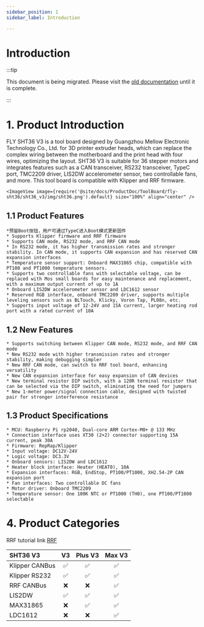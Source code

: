 ```yaml
---
sidebar_position: 1
sidebar_label: Introduction

---
```




# Introduction

:::tip

This document is being migrated. Please visit the [old documentation](https://mellow.klipper.cn/#/) until it is complete.

:::
# 1. Product Introduction

FLY SHT36 V3 is a tool board designed by Guangzhou Mellow Electronic Technology Co., Ltd. for 3D printer extruder heads, which can replace the complex wiring between the motherboard and the print head with four wires, optimizing the layout. SHT36 V3 is suitable for 36 stepper motors and integrates features such as a CAN transceiver, RS232 transceiver, TypeC port, TMC2209 driver, LIS2DW accelerometer sensor, two controllable fans, and more. This tool board is compatible with Klipper and RRF firmware.

    <ImageView image={require('@site/docs/ProductDoc/ToolBoard/fly-sht36/sht36_v3/img/sht36.png').default} size="100%" align="center" />


## 1.1 Product Features

    *预留Boot按钮，用户可通过TypeC进入Boot模式更新固件
    * Supports Klipper firmware and RRF firmware
    * Supports CAN mode, RS232 mode, and RRF CAN mode
    * In RS232 mode, it has higher transmission rates and stronger stability. In CAN mode, it supports CAN expansion and has reserved CAN expansion interfaces
    * Temperature sensor support: Onboard MAX31865 chip, compatible with PT100 and PT1000 temperature sensors.
    * Supports two controllable fans with selectable voltage, can be replaced with Mos small boards for easy maintenance and replacement, with a maximum output current of up to 1A
    * Onboard LIS2DW accelerometer sensor and LDC1612 sensor
    * Reserved RGB interface, onboard TMC2209 driver, supports multiple leveling sensors such as BLTouch, Klicky, Voron Tap, PL08n, etc.
    * Supports input voltage of 12-24V and 15A current, larger heating rod port with a rated current of 10A

## 1.2 New Features

    * Supports switching between Klipper CAN mode, RS232 mode, and RRF CAN mode
    * New RS232 mode with higher transmission rates and stronger stability, making debugging simpler
    * New RRF CAN mode, can switch to RRF tool board, enhancing versatility
    * New CAN expansion interface for easy expansion of CAN devices
    * New terminal resistor DIP switch, with a 120R terminal resistor that can be selected via the DIP switch, eliminating the need for jumpers
    * New 1-meter power/signal connection cable, designed with twisted pair for stronger interference resistance

## 1.3 Product Specifications

    * MCU: Raspberry Pi rp2040, Dual-core ARM Cortex-M0+ @ 133 MHz
    * Connection interface uses XT30 (2+2) connector supporting 15A current, peak 30A
    * Firmware: RepRap/Klipper
    * Input voltage: DC12V-24V
    * Logic voltage: DC3.3V
    * Onboard sensors: LIS2DW and LDC1612
    * Heater block interface: Heater (HEAT0), 10A
    * Expansion interfaces: RGB, EndStop, PT100/PT1000, XH2.54-2P CAN expansion port
    * Fan interfaces: Two controllable DC fans
    * Motor driver: Onboard TMC2209
    * Temperature sensor: One 100K NTC or PT1000 (TH0), one PT100/PT1000 selectable

# 4. Product Categories

RRF tutorial link [RRF](https://teamgloomy.github.io/fly_rrf_36_general.html)

| SHT36 V3       |          V3          |       Plus V3        |        Max V3        |
| :------------- | :------------------: | :------------------: | :------------------: |
| Klipper CANBus |  :white_check_mark:  |  :white_check_mark:  |  :white_check_mark:  |
| Klipper RS232  |  :white_check_mark:  |  :white_check_mark:  |  :white_check_mark:  |
| RRF CANBus     |         :x:          |         :x:          |  :white_check_mark:  |
| LIS2DW         |  :white_check_mark:  |  :white_check_mark:  |  :white_check_mark:  |
| MAX31865       |         :x:          |  :white_check_mark:  |  :white_check_mark:  |
| LDC1612        |         :x:          |         :x:          |  :white_check_mark:  |